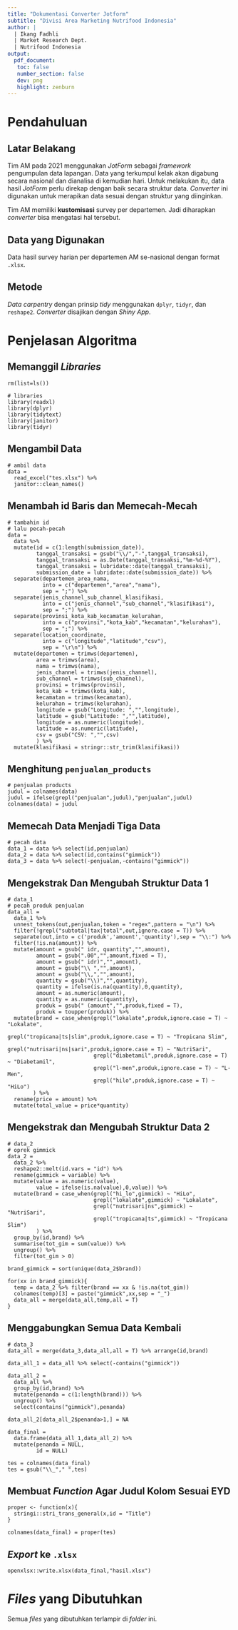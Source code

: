 ```yaml
---
title: "Dokumentasi Converter Jotform"
subtitle: "Divisi Area Marketing Nutrifood Indonesia"
author: |
  | Ikang Fadhli
  | Market Research Dept.
  | Nutrifood Indonesia
output: 
  pdf_document:
   toc: false
   number_section: false
   dev: png
   highlight: zenburn
---
```


# Pendahuluan

## Latar Belakang

Tim AM pada 2021 menggunakan _JotForm_ sebagai _framework_ pengumpulan data lapangan. Data yang terkumpul kelak akan digabung secara nasional dan dianalisa di kemudian hari. Untuk melakukan itu, data hasil _JotForm_ perlu direkap dengan baik secara struktur data. _Converter_ ini digunakan untuk merapikan data sesuai dengan struktur yang diinginkan.

Tim AM memiliki __kustomisasi__ survey per departemen. Jadi diharapkan _converter_ bisa mengatasi hal tersebut.

## Data yang Digunakan

Data hasil survey harian per departemen AM se-nasional dengan format `.xlsx`.

## Metode

_Data carpentry_ dengan prinsip _tidy_ menggunakan `dplyr`, `tidyr`, dan `reshape2`. _Converter_ disajikan dengan _Shiny App_.

# Penjelasan Algoritma

## Memanggil _Libraries_

```
rm(list=ls())

# libraries
library(readxl)
library(dplyr)
library(tidytext)
library(janitor)
library(tidyr)
```

## Mengambil Data

```
# ambil data
data = 
  read_excel("tes.xlsx") %>% 
  janitor::clean_names()
```

## Menambah id Baris dan Memecah-Mecah

```
# tambahin id
# lalu pecah-pecah
data = 
  data %>% 
  mutate(id = c(1:length(submission_date)),
         tanggal_transaksi = gsub("\\/","-",tanggal_transaksi),
         tanggal_transaksi = as.Date(tanggal_transaksi,"%m-%d-%Y"),
         tanggal_transaksi = lubridate::date(tanggal_transaksi),
         submission_date = lubridate::date(submission_date)) %>% 
  separate(departemen_area_nama,
           into = c("departemen","area","nama"),
           sep = ";") %>% 
  separate(jenis_channel_sub_channel_klasifikasi,
           into = c("jenis_channel","sub_channel","klasifikasi"),
           sep = ";") %>% 
  separate(provinsi_kota_kab_kecamatan_kelurahan,
           into = c("provinsi","kota_kab","kecamatan","kelurahan"),
           sep = ";") %>% 
  separate(location_coordinate,
           into = c("longitude","latitude","csv"),
           sep = "\r\n") %>% 
  mutate(departemen = trimws(departemen),
         area = trimws(area),
         nama = trimws(nama),
         jenis_channel = trimws(jenis_channel),
         sub_channel = trimws(sub_channel),
         provinsi = trimws(provinsi),
         kota_kab = trimws(kota_kab),
         kecamatan = trimws(kecamatan),
         kelurahan = trimws(kelurahan),
         longitude = gsub("Longitude: ","",longitude),
         latitude = gsub("Latitude: ","",latitude),
         longitude = as.numeric(longitude),
         latitude = as.numeric(latitude),
         csv = gsub("CSV: ","",csv)
         ) %>% 
  mutate(klasifikasi = stringr::str_trim(klasifikasi))

```

## Menghitung `penjualan_products`

```
# penjualan products
judul = colnames(data)
judul = ifelse(grepl("penjualan",judul),"penjualan",judul)
colnames(data) = judul
```

## Memecah Data Menjadi Tiga Data

```
# pecah data
data_1 = data %>% select(id,penjualan)
data_2 = data %>% select(id,contains("gimmick"))
data_3 = data %>% select(-penjualan,-contains("gimmick"))
```

## Mengekstrak Dan Mengubah Struktur Data 1

```
# data_1
# pecah produk penjualan
data_all = 
  data_1 %>% 
  unnest_tokens(out,penjualan,token = "regex",pattern = "\n") %>% 
  filter(!grepl("subtotal|tax|total",out,ignore.case = T)) %>% 
  separate(out,into = c('produk','amount','quantity'),sep = "\\:") %>% 
  filter(!is.na(amount)) %>% 
  mutate(amount = gsub(" idr, quantity","",amount),
         amount = gsub(".00","",amount,fixed = T),
         amount = gsub(" idr)","",amount),
         amount = gsub("\\ ","",amount),
         amount = gsub("\\,","",amount),
         quantity = gsub("\\)","",quantity),
         quantity = ifelse(is.na(quantity),0,quantity),
         amount = as.numeric(amount),
         quantity = as.numeric(quantity),
         produk = gsub(" (amount","",produk,fixed = T),
         produk = toupper(produk)) %>% 
  mutate(brand = case_when(grepl("lokalate",produk,ignore.case = T) ~ "Lokalate",
                           grepl("tropicana|ts|slim",produk,ignore.case = T) ~ "Tropicana Slim",
                           grepl("nutrisari|ns|sari",produk,ignore.case = T) ~ "NutriSari",
                           grepl("diabetamil",produk,ignore.case = T) ~ "Diabetamil",
                           grepl("l-men",produk,ignore.case = T) ~ "L-Men",
                           grepl("hilo",produk,ignore.case = T) ~ "HiLo")
        ) %>% 
  rename(price = amount) %>% 
  mutate(total_value = price*quantity)
```

## Mengekstrak dan Mengubah Struktur Data 2

```
# data_2
# oprek gimmick
data_2 = 
  data_2 %>% 
  reshape2::melt(id.vars = "id") %>% 
  rename(gimmick = variable) %>% 
  mutate(value = as.numeric(value),
         value = ifelse(is.na(value),0,value)) %>% 
  mutate(brand = case_when(grepl("hi_lo",gimmick) ~ "HiLo",
                           grepl("lokalate",gimmick) ~ "Lokalate",
                           grepl("nutrisari|ns",gimmick) ~ "NutriSari",
                           grepl("tropicana|ts",gimmick) ~ "Tropicana Slim")
         ) %>% 
  group_by(id,brand) %>% 
  summarise(tot_gim = sum(value)) %>% 
  ungroup() %>% 
  filter(tot_gim > 0)

brand_gimmick = sort(unique(data_2$brand))

for(xx in brand_gimmick){
  temp = data_2 %>% filter(brand == xx & !is.na(tot_gim))
  colnames(temp)[3] = paste("gimmick",xx,sep = "_")
  data_all = merge(data_all,temp,all = T)
}
```

## Menggabungkan Semua Data Kembali

```
# data_3
data_all = merge(data_3,data_all,all = T) %>% arrange(id,brand)

data_all_1 = data_all %>% select(-contains("gimmick"))

data_all_2 = 
  data_all %>% 
  group_by(id,brand) %>% 
  mutate(penanda = c(1:length(brand))) %>% 
  ungroup() %>% 
  select(contains("gimmick"),penanda) 

data_all_2[data_all_2$penanda>1,] = NA

data_final = 
  data.frame(data_all_1,data_all_2) %>% 
  mutate(penanda = NULL,
         id = NULL)

tes = colnames(data_final)
tes = gsub("\\_"," ",tes)
```

## Membuat _Function_ Agar Judul Kolom Sesuai EYD

```
proper <- function(x){
  stringi::stri_trans_general(x,id = "Title")
}

colnames(data_final) = proper(tes)

```

## _Export_ ke `.xlsx`

```
openxlsx::write.xlsx(data_final,"hasil.xlsx")
```

\newpage

# _Files_ yang Dibutuhkan

Semua _files_ yang dibutuhkan terlampir di _folder_ ini.
